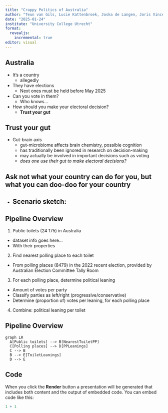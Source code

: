 ```yaml
---
title: "Crappy Politics of Australia"
author: "Teun van Gils, Lucie Kattenbroek, Joska de Langen, Joris Vincent"
date: "2025-01-24"
institute: "University College Utrecht"
format: 
  revealjs:
    incremental: true   
editor: visual
---
```


## Australia
::: {.incremental}
- It's a country
  - allegedly
- They have elections
  - Next ones must be held before May 2025
- Can you vote in them?
  - Who knows...
- How should you make your electoral decision?
  - **Trust your gut**
:::

## Trust your gut
::: {.incremental}
- Gut-brain axis
  - gut-microbiome affects brain chemistry, possible cognition
  - has traditionally been ignored in research on decision-making
  - may actually be involved in important decisions such as voting
  - *does one use their gut to make electoral decisions?*
:::

## Ask not what your country can do for you, but what you can doo-doo for your country
::: {.incremental}
- Scenario sketch:
  - 
:::



## Pipeline Overview

1. Public toilets (24 175) in Australia
  - dataset info goes here...
  - With their properties
2. Find nearest polling place to each toilet
  - From polling places (8479) in the 2022 recent election,
    provided by Australian Election Committee Tally Room
3. For each polling place, determine political leaning
  - Amount of votes per party
  - Classify parties as left/right (progressive/conservative)
  - Determine (proportion of) votes per leaning, for each polling place
4. Combine: political leaning per toilet

## Pipeline Overview

<!-- visualise pipeline using mermaid -->
```mermaid
graph LR
  A[Public toilets] --> B[NearestToiletPP]
  C[Polling places] --> D[PPLeanings]
  C --> B
  B --> E[ToiletLeanings]
  D --> E
```

## Code

When you click the **Render** button a presentation will be generated that includes both content and the output of embedded code. You can embed code like this:

```r
1 + 1
```
